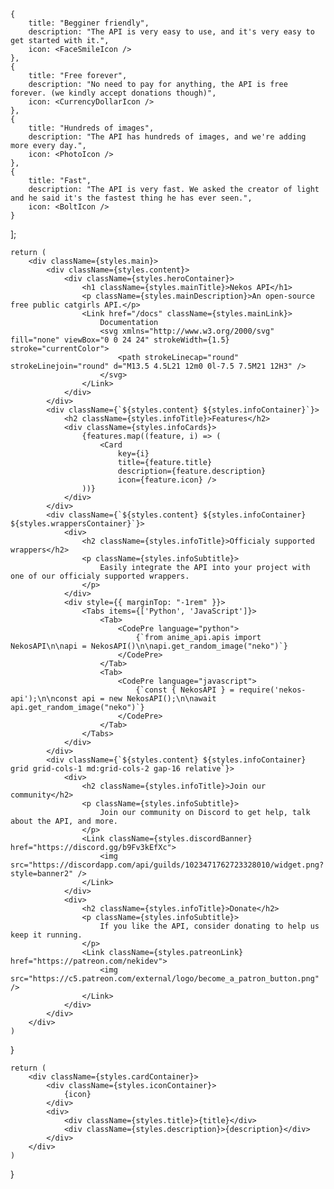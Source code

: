 



    {
        title: "Begginer friendly",
        description: "The API is very easy to use, and it's very easy to get started with it.",
        icon: <FaceSmileIcon />
    },
    {
        title: "Free forever",
        description: "No need to pay for anything, the API is free forever. (we kindly accept donations though)",
        icon: <CurrencyDollarIcon />
    },
    {
        title: "Hundreds of images",
        description: "The API has hundreds of images, and we're adding more every day.",
        icon: <PhotoIcon />
    },
    {
        title: "Fast",
        description: "The API is very fast. We asked the creator of light and he said it's the fastest thing he has ever seen.",
        icon: <BoltIcon />
    }
];

    return (
        <div className={styles.main}>
            <div className={styles.content}>
                <div className={styles.heroContainer}>
                    <h1 className={styles.mainTitle}>Nekos API</h1>
                    <p className={styles.mainDescription}>An open-source free public catgirls API.</p>
                    <Link href="/docs" className={styles.mainLink}>
                        Documentation
                        <svg xmlns="http://www.w3.org/2000/svg" fill="none" viewBox="0 0 24 24" strokeWidth={1.5} stroke="currentColor">
                            <path strokeLinecap="round" strokeLinejoin="round" d="M13.5 4.5L21 12m0 0l-7.5 7.5M21 12H3" />
                        </svg>
                    </Link>
                </div>
            </div>
            <div className={`${styles.content} ${styles.infoContainer}`}>
                <h2 className={styles.infoTitle}>Features</h2>
                <div className={styles.infoCards}>
                    {features.map((feature, i) => (
                        <Card 
                            key={i}
                            title={feature.title}
                            description={feature.description}
                            icon={feature.icon} />
                    ))}
                </div>
            </div>
            <div className={`${styles.content} ${styles.infoContainer} ${styles.wrappersContainer}`}>
                <div>
                    <h2 className={styles.infoTitle}>Officialy supported wrappers</h2>
                    <p className={styles.infoSubtitle}>
                        Easily integrate the API into your project with one of our officialy supported wrappers.
                    </p>
                </div>
                <div style={{ marginTop: "-1rem" }}>
                    <Tabs items={['Python', 'JavaScript']}>
                        <Tab>
                            <CodePre language="python">
                                {`from anime_api.apis import NekosAPI\n\napi = NekosAPI()\n\napi.get_random_image("neko")`}
                            </CodePre>
                        </Tab>
                        <Tab>
                            <CodePre language="javascript">
                                {`const { NekosAPI } = require('nekos-api');\n\nconst api = new NekosAPI();\n\nawait api.get_random_image("neko")`}
                            </CodePre>
                        </Tab>
                    </Tabs>
                </div>
            </div>
            <div className={`${styles.content} ${styles.infoContainer} grid grid-cols-1 md:grid-cols-2 gap-16 relative`}>
                <div>
                    <h2 className={styles.infoTitle}>Join our community</h2>
                    <p className={styles.infoSubtitle}>
                        Join our community on Discord to get help, talk about the API, and more.
                    </p>
                    <Link className={styles.discordBanner} href="https://discord.gg/b9Fv3kEfXc">
                        <img src="https://discordapp.com/api/guilds/1023471762723328010/widget.png?style=banner2" />
                    </Link>
                </div>
                <div>
                    <h2 className={styles.infoTitle}>Donate</h2>
                    <p className={styles.infoSubtitle}>
                        If you like the API, consider donating to help us keep it running.
                    </p>
                    <Link className={styles.patreonLink} href="https://patreon.com/nekidev">
                        <img src="https://c5.patreon.com/external/logo/become_a_patron_button.png" />
                    </Link>
                </div>
            </div>
        </div>
    )
}

    return (
        <div className={styles.cardContainer}>
            <div className={styles.iconContainer}>
                {icon}
            </div>
            <div>
                <div className={styles.title}>{title}</div>
                <div className={styles.description}>{description}</div>
            </div>
        </div>
    )
}

<Home />